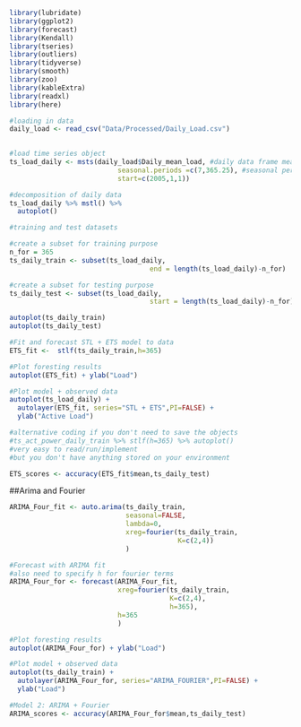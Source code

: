 ```r
library(lubridate)
library(ggplot2)
library(forecast)  
library(Kendall)
library(tseries)
library(outliers)
library(tidyverse)
library(smooth)
library(zoo)
library(kableExtra)
library(readxl)
library(here)

```

```r
#loading in data
daily_load <- read_csv("Data/Processed/Daily_Load.csv")
  

#load time series object
ts_load_daily <- msts(daily_load$Daily_mean_load, #daily data frame mean
                           seasonal.periods =c(7,365.25), #seasonal periods
                           start=c(2005,1,1))

#decomposition of daily data
ts_load_daily %>% mstl() %>%
  autoplot()
```


```r
#training and test datasets

#create a subset for training purpose
n_for = 365
ts_daily_train <- subset(ts_load_daily,
                                   end = length(ts_load_daily)-n_for)

#create a subset for testing purpose
ts_daily_test <- subset(ts_load_daily,
                                   start = length(ts_load_daily)-n_for)
```


```r
autoplot(ts_daily_train)
autoplot(ts_daily_test)
```

```r
#Fit and forecast STL + ETS model to data
ETS_fit <-  stlf(ts_daily_train,h=365)

#Plot foresting results
autoplot(ETS_fit) + ylab("Load")

#Plot model + observed data
autoplot(ts_load_daily) +
  autolayer(ETS_fit, series="STL + ETS",PI=FALSE) +
  ylab("Active Load")

#alternative coding if you don't need to save the objects
#ts_act_power_daily_train %>% stlf(h=365) %>% autoplot() 
#very easy to read/run/implement 
#but you don't have anything stored on your environment
```
```r
ETS_scores <- accuracy(ETS_fit$mean,ts_daily_test)
```

##Arima and Fourier
```r
ARIMA_Four_fit <- auto.arima(ts_daily_train, 
                             seasonal=FALSE, 
                             lambda=0,
                             xreg=fourier(ts_daily_train, 
                                          K=c(2,4))
                             )

#Forecast with ARIMA fit
#also need to specify h for fourier terms
ARIMA_Four_for <- forecast(ARIMA_Four_fit,
                           xreg=fourier(ts_daily_train,
                                        K=c(2,4),
                                        h=365),
                           h=365
                           ) 

#Plot foresting results
autoplot(ARIMA_Four_for) + ylab("Load")

#Plot model + observed data
autoplot(ts_daily_train) +
  autolayer(ARIMA_Four_for, series="ARIMA_FOURIER",PI=FALSE) +
  ylab("Load")
```

```r
#Model 2: ARIMA + Fourier 
ARIMA_scores <- accuracy(ARIMA_Four_for$mean,ts_daily_test)
```

